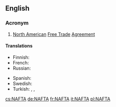 {{also|nafta}}
==English==

{{wikipedia}}

===Acronym===
{{rfc-header|Acronym}}
{{head|en|acronym}}

# [[North American]] [[free trade|Free Trade]] [[agreement|Agreement]]

====Translations====
{{trans-top|North American Free Trade Agreement}}
* Finnish: {{t|fi|NAFTA}}
* French: {{t|fr|ALÉNA}}
* Russian: {{t|ru|НАФТА|f|tr=NÁFTA|sc=Cyrl}}
{{trans-mid}}
* Spanish: {{t|es|TLCAN}}
* Swedish: {{t|sv|NAFTA}}
* Turkish: {{t|tr|KASTA}}, {{t|tr|KAÜSTA}}, {{t|tr|NAFTA}}
{{trans-bottom}}

[[cs:NAFTA]]
[[de:NAFTA]]
[[fr:NAFTA]]
[[it:NAFTA]]
[[pl:NAFTA]]